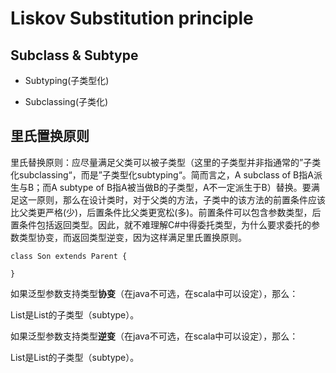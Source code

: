 Liskov Substitution principle
========================================================

## Subclass & Subtype

+ Subtyping(子类型化)

+ Subclassing(子类化)

## 里氏置换原则

里氏替换原则：应尽量满足父类可以被子类型（这里的子类型并非指通常的”子类化subclassing“，而是”子类型化subtyping“。简而言之，A subclass of B指A派生与B；而A subtype of B指A被当做B的子类型，A不一定派生于B）替换。要满足这一原则，那么在设计类时，对于父类的方法，子类中的该方法的前置条件应该比父类更严格(少)，后置条件比父类更宽松(多)。前置条件可以包含参数类型，后置条件包括返回类型。因此，就不难理解C#中得委托类型，为什么要求委托的参数类型协变，而返回类型逆变，因为这样满足里氏置换原则。

```
class Son extends Parent {

}
```

如果泛型参数支持类型**协变**（在java不可选，在scala中可以设定），那么：

List<Son>是List<Parent>的子类型（subtype）。

如果泛型参数支持类型**逆变**（在java不可选，在scala中可以设定），那么：

List<Parent>是List<Son>的子类型（subtype）。
